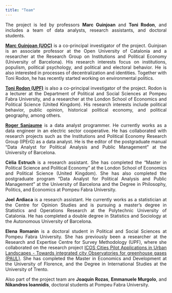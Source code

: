 ```yaml
---
title: "Team"
---
```


::: {style="text-align: justify"}
The project is led by professors **Marc Guinjoan** and **Toni Rodon**, and includes a team of data analysts, research assistants, and doctoral students.

[**Marc Guinjoan (UOC)**](https://sites.google.com/site/marcguinjoan) is a co-principal investigator of the project. Guinjoan is an associate professor at the Open University of Catalonia and a researcher at the Research Group on Institutions and Political Economy (University of Barcelona). His research interests focus on institutions, populism, political psychology, and political and electoral behavior. He is also interested in processes of decentralization and identities. Together with Toni Rodon, he has recently started working on environmental politics.

[**Toni Rodon (UPF)**](https://tonirodon.cat/ca/) is also a co-principal investigator of the project. Rodon is a lecturer at the Department of Political and Social Sciences at Pompeu Fabra University, and a researcher at the London School of Economics and Political Science (United Kingdom). His research interests include political behavior, public opinion, historical political economy, and political geography, among others.

[**Roger Sanjaume**](https://rogersanjaume.cat/) is a data analyst programmer. He currently works as a data engineer in an electric sector cooperative. He has collaborated with research projects such as the Institutions and Political Economy Research Group (IPErG) as a data analyst. He is the editor of the postgraduate manual "Data Analyst for Political Analysis and Public Management" at the University of Barcelona.

**Cèlia Estruch** is a research assistant. She has completed the "Master in Political Science and Political Economy" at the London School of Economics and Political Science (United Kingdom). She has also completed the postgraduate program "Data Analyst for Political Analysis and Public Management" at the University of Barcelona and the Degree in Philosophy, Politics, and Economics at Pompeu Fabra University.

**Joel Ardiaca** is a research assistant. He currently works as a statistician at the Centre for Opinion Studies and is pursuing a master's degree in Statistics and Operations Research at the Polytechnic University of Catalonia. He has completed a double degree in Statistics and Sociology at the Autonomous University of Barcelona.

**Elena Romanin** is a doctoral student in Political and Social Sciences at Pompeu Fabra University. She has previously been a researcher at the Research and Expertise Centre for Survey Methodology (UPF), where she collaborated on the research project [ICOS Cities Pilot Applications in Urban Landscapes - Towards integrated city Observatories for greenhouse gases (PAUL)](https://www.icos-cp.eu/about/icos-in-nutshell/mission). She has completed the Master in Economics and Development at the University of Florence, and the Degree in International Studies at the University of Trento.

Also part of the project team are **Joaquín Rozas**, **Emmanuele Murgolo**, and **Nikandros Ioannidis**, doctoral students at Pompeu Fabra University.
:::
